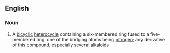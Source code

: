 ==English==

===Noun===
{{en-noun}}

#{{organic compound}} A [[bicyclic]] [[heterocycle]] containing a six-membered ring fused to a five-membered ring, one of the bridging atoms being [[nitrogen]]; any derivative of this compound, especially several [[alkaloid]]s